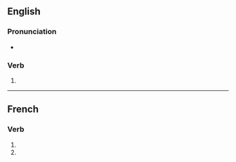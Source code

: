 {{also|blessés}}

==English==

===Pronunciation===
* {{IPA|en|/ˈblɛsɪz/}}

===Verb===
{{head|en|verb form}}

# {{en-third-person singular of|bless}}

----

==French==

===Verb===
{{head|fr|verb form}}

# {{inflection of|fr|blesser||2|s|pres|indc}}
# {{inflection of|fr|blesser||2|s|pres|subj}}